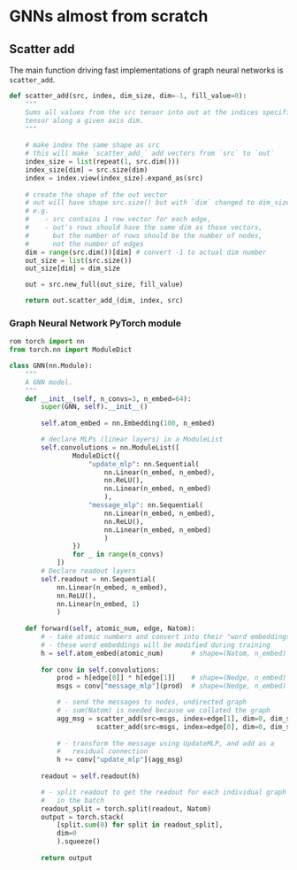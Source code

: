 # GNNs almost from scratch

## Scatter add
The main function driving fast implementations of graph neural networks is `scatter_add`.

```python
def scatter_add(src, index, dim_size, dim=-1, fill_value=0):
    """
    Sums all values from the src tensor into out at the indices specified in the index 
    tensor along a given axis dim. 
    """
    
    # make index the same shape as src
    # this will make `scatter_add_` add vectors from `src` to `out`
    index_size = list(repeat(1, src.dim()))
    index_size[dim] = src.size(dim)
    index = index.view(index_size).expand_as(src)
    
    # create the shape of the out vector
    # out will have shape src.size() but with `dim` changed to dim_size
    # e.g.
    #    - src contains 1 row vector for each edge,
    #    - out's rows should have the same dim as those vectors,
    #      but the number of rows should be the number of nodes,
    #      not the number of edges
    dim = range(src.dim())[dim] # convert -1 to actual dim number
    out_size = list(src.size())
    out_size[dim] = dim_size

    out = src.new_full(out_size, fill_value)

    return out.scatter_add_(dim, index, src)
```

### Graph Neural Network PyTorch module

```python
rom torch import nn
from torch.nn import ModuleDict

class GNN(nn.Module):
    """
    A GNN model.
    """
    def __init__(self, n_convs=3, n_embed=64):
        super(GNN, self).__init__()
        
        self.atom_embed = nn.Embedding(100, n_embed)

        # declare MLPs (linear layers) in a ModuleList
        self.convolutions = nn.ModuleList([ 
                ModuleDict({
                    "update_mlp": nn.Sequential(
                        nn.Linear(n_embed, n_embed), 
                        nn.ReLU(), 
                        nn.Linear(n_embed, n_embed)
                        ),
                    "message_mlp": nn.Sequential(
                        nn.Linear(n_embed, n_embed), 
                        nn.ReLU(), 
                        nn.Linear(n_embed, n_embed)
                        ) 
                })
                for _ in range(n_convs)
            ])
        # Declare readout layers
        self.readout = nn.Sequential(
            nn.Linear(n_embed, n_embed),
            nn.ReLU(),
            nn.Linear(n_embed, 1)
            )
        
    def forward(self, atomic_num, edge, Natom):
        # - take atomic numbers and convert into their "word embeddings"
        # - these word embeddings will be modified during training
        h = self.atom_embed(atomic_num)       # shape=(Natom, n_embed)
        
        for conv in self.convolutions:
            prod = h[edge[0]] * h[edge[1]]    # shape=(Nedge, n_embed)
            msgs = conv["message_mlp"](prod)  # shape=(Nedge, n_embed)

            # - send the messages to nodes, undirected graph
            # - sum(Natom) is needed because we collated the graph
            agg_msg = scatter_add(src=msgs, index=edge[1], dim=0, dim_size=sum(Natom)) + \
                      scatter_add(src=msgs, index=edge[0], dim=0, dim_size=sum(Natom))
            
            # - transform the message using UpdateMLP, and add as a
            #   residual connection
            h += conv["update_mlp"](agg_msg)
        
        readout = self.readout(h)

        # - split readout to get the readout for each individual graph
        #   in the batch
        readout_split = torch.split(readout, Natom)
        output = torch.stack(
            [split.sum(0) for split in readout_split],
            dim=0
            ).squeeze()
        
        return output
```